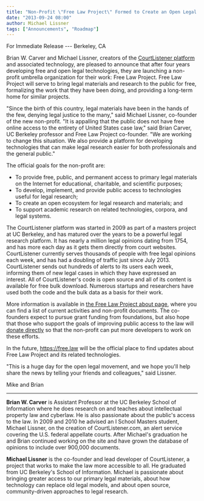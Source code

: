 ```yaml
---
title: "Non-Profit \"Free Law Project\" Formed to Create an Open Legal Ecosystem"
date: "2013-09-24 08:00"
author: Michael Lissner
tags: ["Announcements", "Roadmap"]
---
```


For Immediate Release --- Berkeley, CA

Brian W. Carver and Michael Lissner, creators of the [CourtListener
platform](https://www.courtlistener.com/) and associated technology, are
pleased to announce that after four years developing free and open legal
technologies, they are launching a non-profit umbrella organization for
their work: Free Law Project. Free Law Project will serve to bring legal
materials and research to the public for free, formalizing the work that
they have been doing, and providing a long-term home for similar
projects.

"Since the birth of this country, legal materials have been in the hands
of the few, denying legal justice to the many," said Michael Lissner,
co-founder of the new non-profit. "It is appalling that the public does
not have free online access to the entirety of United States case law,"
said Brian Carver, UC Berkeley professor and Free Law Project
co-founder. "We are working to change this situation. We also provide a
platform for developing technologies that can make legal research easier
for both professionals and the general public."

The official goals for the non-profit are:

-   To provide free, public, and permanent access to primary legal
    materials on the Internet for educational, charitable, and
    scientific purposes;
-   To develop, implement, and provide public access to technologies
    useful for legal research;
-   To create an open ecosystem for legal research and materials; and
-   To support academic research on related technologies, corpora, and
    legal systems.

The CourtListener platform was started in 2009 as part of a masters
project at UC Berkeley, and has matured over the years to be a powerful
legal research platform. It has nearly a million legal opinions dating
from 1754, and has more each day as it gets them directly from court
websites. CourtListener currently serves thousands of people with free
legal opinions each week, and has had a doubling of traffic just since
July 2013. CourtListener sends out hundreds of alerts to its users each
week, informing them of new legal cases in which they have expressed an
interest. All of CourtListener's code is open source and all of its
content is available for free bulk download. Numerous startups and
researchers have used both the code and the bulk data as a basis for
their work.

More information is available in [the Free Law Project about
page](/about/), where you can find a list of
current activities and non-profit documents. The co-founders expect to
pursue grant funding from foundations, but also hope that those who
support the goals of improving public access to the law will [donate
directly](/donate/) so that
the non-profit can put more developers to work on these efforts.

In the future, https://free.law will be the official place to find
updates about Free Law Project and its related technologies.

"This is a huge day for the open legal movement, and we hope you'll help
share the news by telling your friends and colleagues," said Lissner.

Mike and Brian

* * * * *

**Brian W. Carver** is Assistant Professor at the UC Berkeley School of
Information where he does research on and teaches about intellectual
property law and cyberlaw. He is also passionate about the public's
access to the law. In 2009 and 2010 he advised an I School Masters
student, Michael Lissner, on the creation of CourtListener.com, an alert
service covering the U.S. federal appellate courts. After Michael's
graduation he and Brian continued working on the site and have grown the
database of opinions to include over 900,000 documents.

**Michael Lissner** is the co-founder and lead developer of
CourtListener, a project that works to make the law more accessible to
all. He graduated from UC Berkeley's School of Information. Michael is
passionate about bringing greater access to our primary legal materials,
about how technology can replace old legal models, and about open
source, community-driven approaches to legal research.

